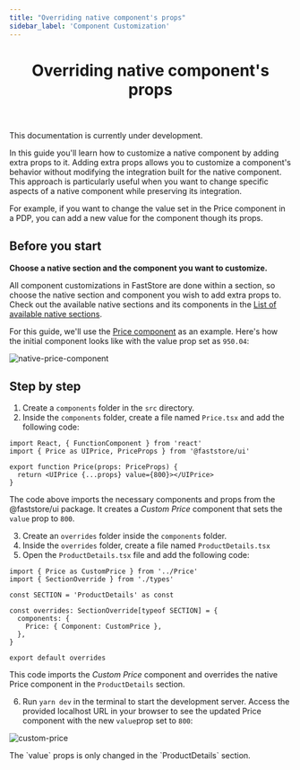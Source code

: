 ```yaml
---
title: "Overriding native component's props"
sidebar_label: 'Component Customization'
---
```



<header>

# Overriding native component's props

</header>

<Callout type="warning" emoji="⚠️">
  This documentation is currently under development.
</Callout>

In this guide you'll learn how to customize a native component by adding extra props to it. Adding extra props allows you to customize a component's behavior without modifying the integration built for the native component.
This approach is particularly useful when you want to change specific aspects of a native component while preserving its integration.

For example, if you want to change the value set in the Price component in a PDP, you can add a new value for the component though its props.

## Before you start

**Choose a native section and the component you want to customize.**

All component customizations in FastStore are done within a section, so choose the native section and component you wish to add extra props to.
Check out the available native sections and its components in the [List of available native sections](/tbd).

For this guide, we'll use the [Price component](/components/atoms/price) as an example. Here's how the initial component looks like with the value prop set as `950.04`:

![native-price-component](https://vtexhelp.vtexassets.com/assets/docs/src/price-component___6f5e46b0ca037bb5e1beff5f67166cf6.png)

## Step by step

1. Create a `components` folder in the `src` directory.
2. Inside the `components` folder, create a file named `Price.tsx` and add the following code:

```tsx
import React, { FunctionComponent } from 'react'
import { Price as UIPrice, PriceProps } from '@faststore/ui'

export function Price(props: PriceProps) {
  return <UIPrice {...props} value={800}></UIPrice>
}
```

The code above imports the necessary components and props from the @faststore/ui package. It creates a _Custom Price_ component that sets the `value` prop to `800`.

3. Create an `overrides` folder inside the `components` folder.
4. Inside the `overrides` folder, create a file named `ProductDetails.tsx`
5. Open the `ProductDetails.tsx` file and add the following code:

```tsx
import { Price as CustomPrice } from '../Price'
import { SectionOverride } from './types'

const SECTION = 'ProductDetails' as const

const overrides: SectionOverride[typeof SECTION] = {
  components: {
    Price: { Component: CustomPrice },
  },
}

export default overrides
```

This code imports the _Custom Price_ component and overrides the native Price component in the `ProductDetails` section.

6. Run `yarn dev` in the terminal to start the development server. Access the provided localhost URL in your browser to see the updated Price component with the new `value`prop set to `800`:

![custom-price](https://vtexhelp.vtexassets.com/assets/docs/src/custom-price___c203101c038f09191e735fd0d8c1d13e.png)

<Callout type="warning" emoji="⚠️">
  The `value` props is only changed in the `ProductDetails` section.
</Callout>
